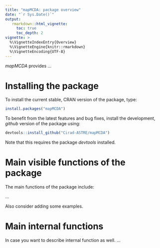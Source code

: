 ```yaml
---
title: "mapMCDA: package overview"
date: "`r Sys.Date()`"
output:
   rmarkdown::html_vignette:
     toc: true
     toc_depth: 2
vignette: >
  %\VignetteIndexEntry{Overview}
  %\VignetteEngine{knitr::rmarkdown}
  %\VignetteEncoding{UTF-8}
---
```


*mapMCDA* provides ...

# Installing the package

To install the current stable, CRAN version of the package, type:
```r
install.packages("mapMCDA")
```

To benefit from the latest features and bug fixes, install the development, *github* version of the package using:
```r
devtools::install_github("Cirad-ASTRE/mapMCDA")
```

Note that this requires the package *devtools* installed.

# Main visible functions of the package

The main functions of the package include:

...

Also consider adding some examples.

# Main internal functions

In case you want to describe internal function as well.
... 


